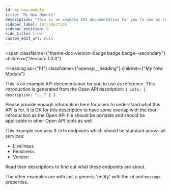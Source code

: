 ```yaml
---
id: my-new-module
title: "My New Module"
description: "This is an example API documentation for you to use as reference. This introduction is generated from the"
sidebar_label: Introduction
sidebar_position: 0
hide_title: true
custom_edit_url: null
---
```



<span
  className={"theme-doc-version-badge badge badge--secondary"}
  children={"Version: 1.0.0"}
>
</span>

<Heading
  as={"h1"}
  className={"openapi__heading"}
  children={"My New Module"}
>
</Heading>



This is an example API documentation for you to use as reference. This introduction is generated from the
Open API description: `{ info: { description: "..." } }`. 

Please provide enough information here for users to
understand what this API is for. It is OK for this description to have some overlap with the root introduction
as the Open API file should be portable and should be applicable in other Open API tools as well.

This example contains 3 `info` endpoints which should be standard across all services:
- Liveliness
- Readiness
- Version

Read their descriptions to find out what these endpoints are about.

The other examples are with just a generic 'entity' with the `id` and `message` properties.



      